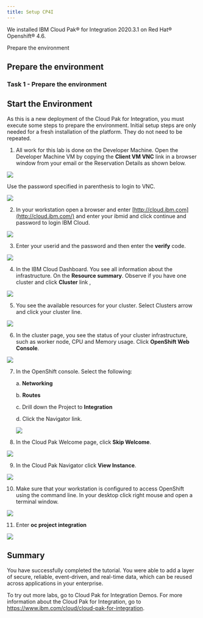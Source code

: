```yaml
---
title: Setup CP4I
---
```



<ArticleDetails name="Carlos Hirata, Ravi Katikala" lastUpdated="January 2021" readTimeMinutes="60" />

We installed IBM Cloud Pak® for Integration 2020.3.1 on Red Hat® Openshift® 4.6.

<AnchorLinks>
  <AnchorLink>Prepare the environment</AnchorLink>
</AnchorLinks>


## Prepare the environment

### Task 1 - Prepare the environment

##  Start the Environment

As this is a new deployment of the Cloud Pak for Integration, you must execute some steps to prepare the environment. Initial setup steps are only needed for a fresh installation of the platform. They do not need to be repeated.

1. All work for this lab is done on the Developer Machine. Open the Developer Machine VM by copying the **Client VM VNC** link in a browser window from your email or the Reservation Details as shown below.

  ![](images/tutorial_html_4684368ee9aef605.png)

   Use the password specified in parenthesis to login to VNC.

  ![](images/tutorial_html_dcc3a9fa250b6267.png)

2. In your workstation open a browser and enter [http://cloud.ibm.com](http://cloud.ibm.com/) and enter your ibmid and click continue and password to login IBM Cloud.

  ![](images/tutorial_html_40856922adb9fae5.png)

3. Enter your userid and the password and then enter the **verify** code.

  ![](images/tutorial_html_e00b9a6736f7e923.png)

4. In the IBM Cloud Dashboard. You see all information about the infrastructure. On the **Resource summary**. Observe if you have one cluster and click **Cluster** link ,

  ![](images/tutorial_html_43ece9238189e0a4.png)

5. You see the available resources for your cluster. Select Clusters arrow and click your cluster line.

  ![](images/tutorial_html_dd756ffd9ce473bb.png)

6. In the cluster page, you see the status of your cluster infrastructure, such as worker node, CPU and Memory usage. Click **OpenShift Web Console**.

  ![](images/tutorial_html_d22a349be88c0a4f.png)

7. In the OpenShift console. Select the following:

    a. **Networking**

    b. **Routes**

    c. Drill down the Project to **Integration**

    d. Click the Navigator link.

    ![](images/tutorial_html_ff17543331daf722.png)

8. In the Cloud Pak Welcome page, click **Skip Welcome**.

  ![](images/tutorial_html_e4c588fe25d64578.png)

9. In the Cloud Pak Navigator click **View Instance**.

  ![](images/tutorial_html_68464c54bc79da9b.png)

10. Make sure that your workstation is configured to access OpenShift using the command line. In your desktop click right mouse and open a terminal window.

  ![](images/tutorial_html_cc072d279d113090.png)

11. Enter **oc project integration**

  ![](images/oc_login.png)
## Summary

You have successfully completed the tutorial. You were able to add a layer of secure, reliable, event-driven, and real-time data, which can be reused across applications in your enterprise.

To try out more labs, go to Cloud Pak for Integration Demos. For more information about the Cloud Pak for Integration, go to https://www.ibm.com/cloud/cloud-pak-for-integration.
